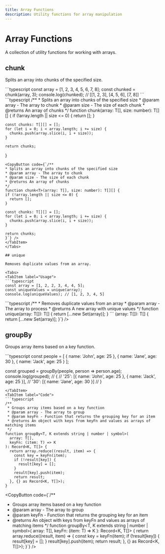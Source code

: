 ```yaml
---
title: Array Functions
description: Utility functions for array manipulation
---
```



# Array Functions

A collection of utility functions for working with arrays.

## chunk

Splits an array into chunks of the specified size.

<Tabs>
  <TabItem label="Usage">
  ```typescript
  const array = [1, 2, 3, 4, 5, 6, 7, 8];
  const chunked = chunk(array, 3);
  console.log(chunked); // [[1, 2, 3], [4, 5, 6], [7, 8]]
  ```
  </TabItem>
  <TabItem label="Code">
  ```typescript
  /**
   * Splits an array into chunks of the specified size
   * @param array - The array to chunk
   * @param size - The size of each chunk
   * @returns An array of chunks
   */
  function chunk<T>(array: T[], size: number): T[][] {
    if (!array.length || size <= 0) {
      return [];
    }
    
    const chunks: T[][] = [];
    for (let i = 0; i < array.length; i += size) {
      chunks.push(array.slice(i, i + size));
    }
    
    return chunks;
  }
  ```
  <CopyButton code={`/**
 * Splits an array into chunks of the specified size
 * @param array - The array to chunk
 * @param size - The size of each chunk
 * @returns An array of chunks
 */
function chunk<T>(array: T[], size: number): T[][] {
  if (!array.length || size <= 0) {
    return [];
  }
  
  const chunks: T[][] = [];
  for (let i = 0; i < array.length; i += size) {
    chunks.push(array.slice(i, i + size));
  }
  
  return chunks;
}`} />
  </TabItem>
</Tabs>

## unique

Removes duplicate values from an array.

<Tabs>
  <TabItem label="Usage">
  ```typescript
  const array = [1, 2, 2, 3, 4, 4, 5];
  const uniqueValues = unique(array);
  console.log(uniqueValues); // [1, 2, 3, 4, 5]
  ```
  </TabItem>
  <TabItem label="Code">
  ```typescript
  /**
   * Removes duplicate values from an array
   * @param array - The array to process
   * @returns A new array with unique values
   */
  function unique<T>(array: T[]): T[] {
    return [...new Set(array)];
  }
  ```
  <CopyButton code={`/**
 * Removes duplicate values from an array
 * @param array - The array to process
 * @returns A new array with unique values
 */
function unique<T>(array: T[]): T[] {
  return [...new Set(array)];
}`} />
  </TabItem>
</Tabs>

## groupBy

Groups array items based on a key function.

<Tabs>
  <TabItem label="Usage">
  ```typescript
  const people = [
    { name: 'John', age: 25 },
    { name: 'Jane', age: 30 },
    { name: 'Jack', age: 25 }
  ];
  
  const grouped = groupBy(people, person => person.age);
  console.log(grouped);
  // {
  //   '25': [{ name: 'John', age: 25 }, { name: 'Jack', age: 25 }],
  //   '30': [{ name: 'Jane', age: 30 }]
  // }
  ```
  </TabItem>
  <TabItem label="Code">
  ```typescript
  /**
   * Groups array items based on a key function
   * @param array - The array to group
   * @param keyFn - Function that returns the grouping key for an item
   * @returns An object with keys from keyFn and values as arrays of matching items
   */
  function groupBy<T, K extends string | number | symbol>(
    array: T[],
    keyFn: (item: T) => K
  ): Record<K, T[]> {
    return array.reduce((result, item) => {
      const key = keyFn(item);
      if (!result[key]) {
        result[key] = [];
      }
      result[key].push(item);
      return result;
    }, {} as Record<K, T[]>);
  }
  ```
  <CopyButton code={`/**
 * Groups array items based on a key function
 * @param array - The array to group
 * @param keyFn - Function that returns the grouping key for an item
 * @returns An object with keys from keyFn and values as arrays of matching items
 */
function groupBy<T, K extends string | number | symbol>(
  array: T[],
  keyFn: (item: T) => K
): Record<K, T[]> {
  return array.reduce((result, item) => {
    const key = keyFn(item);
    if (!result[key]) {
      result[key] = [];
    }
    result[key].push(item);
    return result;
  }, {} as Record<K, T[]>);
}`} />
  </TabItem>
</Tabs> 